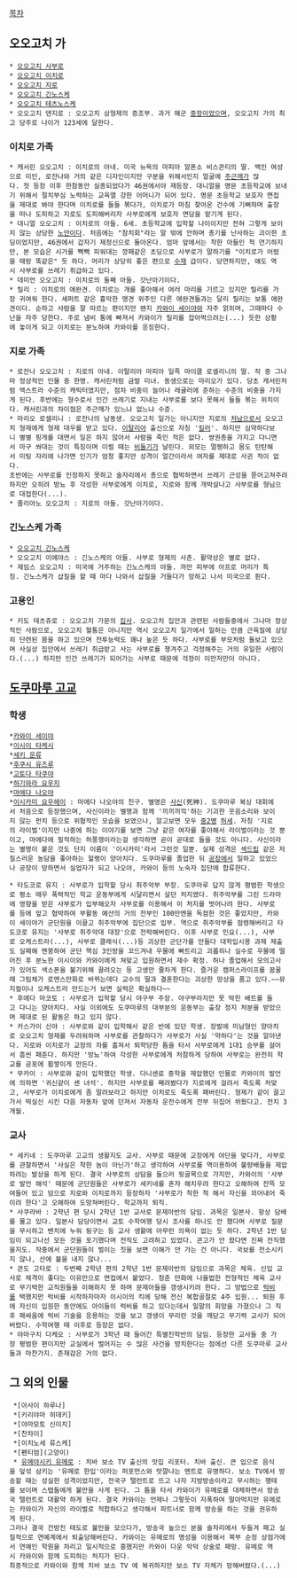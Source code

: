 [[목차]]
== 오오고치 가 ==
 * [[오오고치 사부로]]
 * [[오오고치 이치로]]
 * [[오오고치 지로]]
 * [[오오고치 긴노스케]]
 * [[오오고치 테츠노스케]]
 * 오오고치 덴지로 : 오오고치 삼형제의 증조부. 과거 해군 [[중장]]이었으며, 오오고치 가의 최고 당주로 나이가 123세에 달한다.
=== 이치로 가족 ===
 * 캐서린 오오고치 : 이치로의 아내. 미국 뉴욕의 마피아 알폰소 비스콘티의 딸. 백인 여성으로 미인, 로잔나와 거의 같은 디자인이지만 구분을 위해서인지 얼굴에 [[주근깨]]가 많다. 첫 등장 이후 한참동안 실종되었다가 46권에서야 재등장. 대니얼을 명문 초등학교에 보내기 위해서 절치부심 노력하는 교육열 강한 어머니가 되어 있다. 명문 초등학교 보호자 면접을 제대로 봐야 한다며 이치로를 들들 볶다가, 이치로가 마침 찾아온 건수에 기뻐하며 출장을 떠나 도피하고 지로도 도피해버리자 사부로에게 보호자 면담을 맡기게 된다. 
 * 대니얼 오오고치 : 이치로의 아들. 6세. 초등학교에 입학할 나이이지만 전혀 그렇게 보이지 않는 상당한 [[노안]]이다. 처음에는 "참치회"라는 말 밖에 안하며 총기를 난사하는 괴이한 초딩이었지만, 46권에서 갑자기 제정신으로 돌아온다. 엄마 앞에서는 착한 아들인 척 연기하지만, 본 모습은 시가를 뻑뻑 피워대는 깡패같은 초딩으로 사부로가 말하기를 "이치로가 어렸을 때랑 똑같은" 듯 하다. 머리가 상당히 좋은 편으로 [[수재]] 급이다. 당연하지만, 얘도 역시 사부로를 쓰레기 취급하고 있다.
 * 데미언 오오고치 : 이치로의 둘째 아들. 갓난아기이다.
 * 릴리 : 이치로의 애완견. 이치로는 개를 좋아해서 여러 마리를 기르고 있지만 릴리를 가장 귀여워 한다. 셰퍼트 같은 흉악한 맹견 위주인 다른 애완견들과는 달리 릴리는 보통 애완견이다. 순하고 사람을 잘 따르는 편이지만 왠지 [[카와이 세이야]]와 자주 얽히며, 그때마다 수난을 자주 당한다. 주로 냄비 통에 빠져서 카와이가 릴리를 잡아먹으려는(...) 듯한 상황에 놓이게 되고 이치로는 분노하여 카와이를 응징한다.

=== 지로 가족 ===
 * 로잔나 오오고치 : 지로의 아내. 이탈리아 마피아 일족 마이클 로셀리니의 딸. 작 중 그나마 정상적인 인물 중 한명. 캐서린처럼 금발 미녀. 동생으로는 마리오가 있다. 당초 캐서린처럼 엑스트라 수준의 캐릭터였지만, 점차 비중이 늘어나 레귤러에 준하는 수준의 비중을 가지게 된다. 후반에는 형수로서 인간 쓰레기로 지내는 사부로를 보다 못해서 들들 볶는 위치이다. 캐서린과의 차이점은 주근깨가 있느냐 없느냐 수준.
 * 마리오 로셀리니 : 로잔나의 남동생. 오오고치 일가는 아니지만 지로의 [[처남]]으로서 오오고치 형제에게 형제 대우를 받고 있다. [[이탈리아]] 출신으로 자칭 '[[킬러]]'. 하지만 심약하다보니 별별 핑게를 대면서 일은 하지 않아서 사람을 죽인 적은 없다. 쌍권총을 가지고 다니면서 마구 쏴대는 것이 특징이며 이럴 때는 [[비둘기]]가 날린다. 외모는 멀쩡하고 몸도 탄탄해서 미팅 자리에 나가면 인기가 엄청 좋지만 성격이 얼간이라서 여자를 제대로 사귄 적이 없다.
 초반에는 사부로를 인정하지 못하고 술자리에서 총으로 협박하면서 쓰레기 근성을 뜯어고쳐주려하지만 오히려 방뇨 후 각성한 사부로에게 이치로, 지로와 함께 개박살나고 사부로를 형님으로 대접한다(...).
 * 줄리아노 오오고치 : 지로의 아들. 갓난아기이다.

=== 긴노스케 가족 ===
 * [[오오고치 긴노스케]]
 * 오오고치 이에야스 : 긴노스케의 아들. 사부로 형제의 사촌. 활약상은 별로 없다.
 * 제임스 오오고치 : 미국에 거주하는 긴노스케의 아들. 까만 피부에 아프로 머리가 특징. 긴노스케가 삽질을 할 때 마다 나와서 삽질을 거들다가 망하고 나서 미국으로 튄다.
=== 고용인 ===
 * 키도 테츠쥬로 : 오오고치 가문의 [[집사]]. 오오고치 집안과 관련된 사람들중에서 그나마 정상적인 사람으로, 오오고치 혈통은 아니지만 역시 오오고치 일가에서 일하는 만큼 근육질에 상당히 단련된 몸을 하고 있으며 전투능력도 꽤나 높은 듯 하다. 사부로를 부모처럼 돌보고 있으며 사실상 집안에서 쓰레기 취급받고 사는 사부로를 챙겨주고 걱정해주는 거의 유일한 사람이다.(...) 하지만 인간 쓰레기가 되어가는 사부로 때문에 걱정이 이만저만이 아니다.
== [[도쿠마루 고교]] ==
=== 학생 ===
 *[[카와이 세이야]]
 *[[이시이 타케시]]
 *[[세키 운류]]
 *[[후쿠시 유즈루]]
 *[[고토다 타쿠야]]
 *[[하기와라 요우지]]
 *[[마에다 나오야]]
 *[[이시카미 요우헤이]] : 마에다 나오야의 친구. 별명은 [[사신]](死神). 도쿠마루 복싱 대회에서 처음으로 등장했으며, 사신이라는 별명과 함께 '끼끼끼끽'하는 기괴한 웃음소리와 보이지 않는 펀치 등으로 위협적인 모습을 보였으나, 알고보면 모두 [[중2병]] [[허세]]. 자칭 '지로의 라이벌'이지만 나중에 하는 이야기를 보면 그냥 같은 여자를 좋아해서 라이벌이라는 것 뿐이고, 마에다에 필적하는 허풍쟁이라는걸 생각하면 곧이 곧대로 들을 것도 아니다. 사신이라는 별명이 붙은 것도 단지 이름이 '이시카미'라서 그런것 일뿐. 실제 성격은 [[섹드립]] 같은 저질스러운 농담을 좋아하는 헐랭이 양아치다. 도쿠마루를 졸업한 뒤 [[공장]]에서 일하고 있었으나 공장이 망하면서 실업자가 되고 나오야, 카와이 등의 노숙자 집단에 합류한다.

 * 타도코로 유지 : 사부로가 입학할 당시 취주악부 부장. 도쿠마루 답지 않게 평범한 학생으로 평소 매우 폭력적인 학교 운동부에게 시달리면서 살던 처지였다. 취주악부를 그린 드라마에 영향을 받은 사부로가 입부해오자 사부로를 이용해서 이 처지를 벗어나려 한다. 사부로를 등에 엎고 협박하여 부활동 예산의 거의 전부인 100만엔을 독점한 것은 좋았지만, 카와이 세이야가 군단원을 이끌고 취주악부에 집단으로 입부. 역으로 취주악부를 점령해버리고 타도코로 유지는 '사부로 취주악대 대장'으로 전락해버린다. 이후 사부로 민요(...), 사부로 오케스트라(...), 사부로 클래식(...)등 괴상한 군단가를 만들다 대학입시용 과제 제출도 실패해 멘붕하여 군단 핵심 3인방을 꼬드겨내 우물에 빠트리고 괴롭히나 실수로 우물에 떨어진 후 분노한 이시이와 카와이에게 쳐맞고 입원하면서 재수 확정. 허나 졸업해서 모의고사가 있어도 색소폰을 불기위해 끌려오는 등 고생만 줄차게 한다. 즐거운 캠퍼스라이프를 꿈꿀때 그림체가 로맨스만화로 바뀌는데다 교수의 딸과 결혼한다는 괴상한 망상을 품고 있다.~~뮤지컬이나 오케스트라 만드는거 보면 실력은 확실하다~~
 * 후에다 마코토 : 사부로가 입학할 당시 야구부 주장. 야구부라지만 못 박힌 배트를 들고 다니는 양아치다. 사실 이외에도 도쿠마루의 대부분의 운동부는 출장 정지 처분을 받았으며 제대로 된 활동은 하고 있지 않다.
 * 카스가이 신야 : 사부로와 같이 입학해서 같은 반에 있던 학생. 장발에 미남형인 양아치로 오오고치 형제를 두려워하며 사부로를 관찰하다가 사부로가 사실 '약하다'는 것을 알아낸다. 지로와 이치로가 교장의 차를 훔쳐서 퇴학당한 틈을 타서 사부로에게 1대1 승부를 걸어서 흠씬 패준다. 하지만 '방뇨'하여 각성한 사부로에게 처참하게 당하여 사부로는 완전히 학교를 공포에 휩쌓이게 만든다.
 * 무카이 : 사부로와 같이 입학했던 학생. 다니센료 중학을 제압했던 인물로 카와이의 발언에 의하면 '귀신같이 센 녀석'. 하지만 사부로를 째려봤다가 지로에게 걸려서 죽도록 처맞고, 사부로가 이치로에게 좀 말려보라고 하지만 이치로도 죽도록 패버린다. 형제가 같이 끌고가서 떡실신 시킨 다음 자동차 앞에 던져서 자동차 운전수에게 전부 뒤집어 쒸웠다고. 전치 3개월.
=== 교사 ===
 * 세키네 : 도쿠마루 고교의 생활지도 교사. 사부로 때문에 교장에게 야단을 맞다가, 사부로를 관찰하면서 '사실은 착한 놈이 아닌가'하고 생각하여 사부로를 역이용하여 불량배들을 제압하려는 발상을 하게 된다. 결국 사부로의 상담을 들으러 뒷골목으로 가지만, 카와이의 '사부로 발언 해석' 때문에 군단원들은 사부로가 세키네를 혼자 해치우려 한다고 오해하여 잔뜩 모여들어 있고 덤으로 지로와 이치로까지 등장하자 '사부로가 착한 척 해서 자신을 꾀어내어 죽이려 한다'고 오해하여 도망쳐버린다. 학교까지 퇴직.
 * 사쿠라바 : 2학년 편 당시 2학년 1반 교사로 문제아반의 담임. 과목은 일본사. 항상 담배를 물고 있다. 일본사 담당이면서 교토 수학여행 당시 조사를 하나도 안 했다며 사부로 질문을 무시하고 벤치에 누워 뒹구는 등 교사 생활에 아무런 의욕이 없는 듯 하다. 2학년 1반 담임이 되고나선 모든 것을 포기했다며 전직도 고려하고 있었다. 콘고가 안 왔다면 진짜 전직했을지도. 작중에서 군단원들이 벌이는 짓을 보면 이해가 안 가는 건 아니다. 국보를 전소시키지 않나, 산에 불을 내지 않나...
 * 콘도 고타로 : 두번째 2학년 편의 2학년 1반 문제아반의 담임으로 과목은 체육. 신입 교사로 체격이 좋다는 이유만으로 면접에서 붙었다. 청춘 만화에 나올법한 전형적인 체육 교사로 무기력한 교직원들을 이해하지 못 하며 문제아들을 갱생시키려 한다. 그 방법으로 [[럭비]]를 택했지만 럭비를 시작하자마자 이시이의 킥에 당해 전신 복합골절로 4주 입원... 퇴원 후에 자신이 입원한 동안에도 아이들이 럭비를 하고 있다는데서 일말의 희망을 가졌으나 그 직후 패싸움에 럭비 기술을 응용하는 것을 보고 갱생이 무리란 것을 깨닫고 무기력 교사가 되어버렸다. 수학여행 때 이후로 등장은 없다.
 * 야마구치 다케오 : 사부로가 3학년 때 들어간 특별진학반의 담임. 등장한 교사들 중 가장 평범한 편이지만 교실에서 벌어지는 수 많은 사건을 방치한다는 점에선 다른 도쿠마루 교사들과 마찬가지. 존재감은 거의 없다.

== 그 외의 인물 ==
  *[아사이 하루나]
  *[키리야마 히데키]
  *[야마모토 신이치]  
  *[찬차이]
  *[이치노세 류스케]
  *[펜티엄](고양이)
  * [[유메야시키 유메로]] : 치바 보소 TV 출신의 맛집 리포터. 치바 출신. 큰 입으로 음식을 덮섞 삼키는 '유메로 한입'이라는 퍼포먼스와 맛깔나는 멘트로 유명하다. 보소 TV에서 방송할 때는 성실한 성격이었지만, 전국구 탤런트로 뜨고 나자 지방방송이라고 무시하는 행태를 보이며 스탭들에게 불만을 사게 된다. 그 틈을 타서 카와이가 유메로를 대체하면서 방송국 탤런트로 대활약 하게 된다. 결국 카와이는 언제나 그렇듯이 자폭하여 말아먹지만 유메로는 카와이가 자신의 라이벌로 적합하다고 생각해서 파트너로 함께 방송을 하는 것을 권유하게 된다.
 그러나 결국 건방진 태도로 불만을 모으다가, 방송국 높으신 분을 술자리에서 두들겨 패고 실질적으로 연예계에서 퇴출당해버린다. 카와이는 유메로의 명성을 이용해서 북부 순정 상점가에서 연예인 학원을 차리고 일시적으로 흥했지만 카와이 다운 악덕 상술로 패망. 유메로 역시 카와이와 함께 도피하는 처지가 된다.
 최종적으로 카와이와 함께 치바 보소 TV 에 복귀하지만 보소 TV 자체가 망해버렸다.(...)
